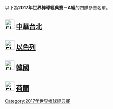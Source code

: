 {{main|2017年世界棒球經典賽－A組}}
以下為'''2017年世界棒球經典賽－A組'''的四隊參賽名單。

== [[File:Flag_of_Chinese_Taipei_for_Olympic_games.svg|30px]] [[中華成棒隊|中華台北]] ==
{{2017年世界棒球經典賽中華台北代表隊球員及教練名單}}

== [[File:Flag_of_Israel.svg|30px]] [[以色列棒球代表隊|以色列]] ==
{{2017年世界棒球經典賽以色列代表隊球員及教練名單}}

== [[File:Flag_of_South_Korea.svg|30px]] [[韓國棒球代表隊|韓國]] ==
{{2017年世界棒球經典賽韓國代表隊球員及教練名單}}

== [[File:Flag_of_Netherlands.svg|30px]] [[荷蘭棒球代表隊|荷蘭]] ==
{{2017年世界棒球經典賽荷蘭代表隊球員及教練名單}}

{{2017年世界棒球經典賽}}

[[Category:2017年世界棒球經典賽|Category:2017年世界棒球經典賽]]